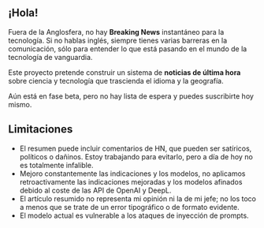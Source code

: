 
<CallToAction />

## ¡Hola!

Fuera de la Anglosfera, no hay **Breaking News** instantáneo para la tecnología.
Si no hablas inglés, siempre tienes varias barreras en la comunicación, sólo para entender lo que está pasando en el mundo de la tecnología de vanguardia.


<Callout type="info" emoji="🗞️">

Este proyecto pretende construir un sistema de **noticias de última hora** sobre ciencia y tecnología que trascienda el idioma y la geografía.

</Callout>

Aún está en fase beta, pero no hay lista de espera y puedes suscribirte hoy mismo.

## Limitaciones

- El resumen puede incluir comentarios de HN, que pueden ser satíricos, políticos o dañinos. Estoy trabajando para evitarlo, pero a día de hoy no es totalmente infalible.
- Mejoro constantemente las indicaciones y los modelos, no aplicamos retroactivamente las indicaciones mejoradas y los modelos afinados debido al coste de las API de OpenAI y DeepL.
- El artículo resumido no representa mi opinión ni la de mi jefe; no los toco a menos que se trate de un error tipográfico o de formato evidente.
- El modelo actual es vulnerable a los ataques de inyección de prompts.
